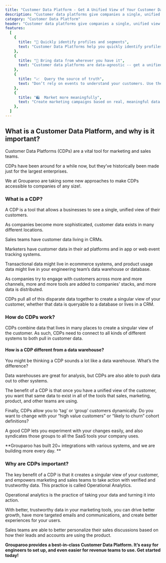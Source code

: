 ```yaml
---
title: "Customer Data Platform - Get A Unified View of Your Customer Data"
description: "Customer data platforms give companies a single, unified view of their data, allowing dynamic grouping and syndicating groups to other SaaS tools.  Learn how data teams are evolved their data pipelines with Grouparoo. ✓ Start a free trial!"
category: "Customer Data Platform"
header: "Customer data platforms give companies a single, unified view of their data, allowing dynamic grouping and syndicating groups to other SaaS tools"
features:
  [
    {
      title: "🔎 Quickly identify profiles and segments",
      text: "Customer Data Platforms help you quickly identify profiles and groups that you can export to your destinations.",
    },
    {
      title: "🔀 Bring data from wherever you have it",
      text: "Customer data platforms are data-agnostic -- get a unified view of your data from behavior, to transactions, to profiles.",
    },
    {
      title: "📈  Query the source of truth",
      text: "Don’t rely on events to understand your customers. Use the data from your product database or data warehouse.",
    },
    {
      title: "🛍  Market more meaningfully",
      text: "Create marketing campaigns based on real, meaningful data.",
    },
  ]
---
```


## What is a Customer Data Platform, and why is it important?

Customer Data Platforms (CDPs) are a vital tool for marketing and sales teams.

CDPs have been around for a while now, but they’ve historically been made just for the largest enterprises.

We at Grouparoo are taking some new approaches to make CDPs accessible to companies of any size!.

### What is a CDP?

A CDP is a tool that allows a businesses to see a single, unified view of their customers.

As companies become more sophisticated, customer data exists in many different locations.

Sales teams have customer data living in CRMs.

Marketers have customer data in their ad platforms and in app or web event tracking systems.

Transactional data might live in ecommerce systems, and product usage data might live in your engineering team’s data warehouse or database.

As companies try to engage with customers across more and more channels, more and more tools are added to companies’ stacks, and more data is distributed.

<SectionDivider
  imagePath="/images/home/hero-diagram.svg"
  heading="Customer Data Platforms keep your data in one safe place."
  width="600"
  height="255"
  content="You already have the data you need, Customer Data Platforms allow you to get a more cohesive view of who your customers are."
  imageLeft="true"
/>

CDPs pull all of this disparate data together to create a singular view of your customer, whether that data is queryable to a database or lives in a CRM.

### How do CDPs work?

CDPs combine data that lives in many places to create a singular view of the customer. As such, CDPs need to connect to all kinds of different systems to both pull in customer data.

#### How is a CDP different from a data warehouse?

You might be thinking a CDP sounds a lot like a data warehouse. What’s the difference?

Data warehouses are great for analysis, but CDPs are also able to push data out to other systems.

The benefit of a CDP is that once you have a unified view of the customer, you want that same data to exist in all of the tools that sales, marketing, product, and other teams are using.

Finally, CDPs allow you to ‘tag’ or ‘group’ customers dynamically. Do you want to change with your “high value customers” or “likely to churn” cohort definitions?

A good CDP lets you experiment with your changes easily, and also syndicates those groups to all the SaaS tools your company uses.

<SectionDivider
  imagePath="/images/home/solutions/categories/reverse-etl.svg"
  heading="Customer Data Platforms allow you to sync data across destinations"
  width="600"
  height="394"
  content="Teams can perform deeper Operational Analytics and drive higher outcomes with trustworthy data at their fingertips."
  imageLeft="true"
/>

**Grouparoo has built 20+ integrations with various systems, and we are building more every day. **

### Why are CDPs important?

The key benefit of a CDP is that it creates a singular view of your customer, and empowers marketing and sales teams to take action with verified and trustworthy data. This practice is called Operational Analytics.

Operational analytics is the practice of taking your data and turning it into action.

With better, trustworthy data in your marketing tools, you can drive better growth, have more targeted emails and communications, and create better experiences for your users.

Sales teams are able to better personalize their sales discussions based on how their leads and accounts are using the product.

**Grouparoo provides a best-in-class Customer Data Platform. It’s easy for engineers to set up, and even easier for revenue teams to use. Get started today!**
